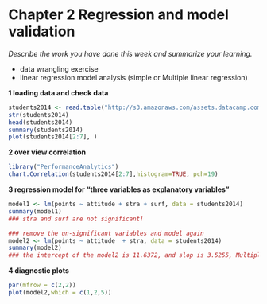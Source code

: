 Chapter 2 Regression and model validation
=======

*Describe the work you have done this week and summarize your learning.*

- data wrangling exercise 
- linear regression model analysis (simple or Multiple linear regression) 


**1 loading data and check data**
```r
students2014 <- read.table("http://s3.amazonaws.com/assets.datacamp.com/production/course_2218/datasets/learning2014.txt", header = T, sep = ",")
str(students2014)
head(students2014)
summary(students2014)
plot(students2014[2:7], )

```


**2 over view correlation **
```r
library("PerformanceAnalytics")
chart.Correlation(students2014[2:7],histogram=TRUE, pch=19)
```

**3 regression model for "three variables as explanatory variables"**
```r
model1 <- lm(points ~ attitude + stra + surf, data = students2014)
summary(model1)
### stra and surf are not significant!

### remove the un-significant variables and model again
model2 <- lm(points ~ attitude  + stra, data = students2014)
summary(model2)
### the intercept of the model2 is 11.6372, and slop is 3.5255, Multiple R-squared is 0.1906
```

**4 diagnostic plots**
```r
par(mfrow = c(2,2))
plot(model2,which = c(1,2,5))

```


